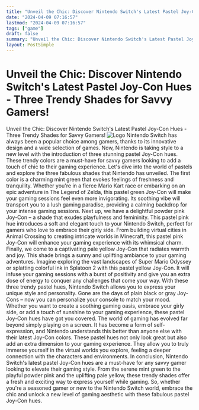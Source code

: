 ```yaml
---
title: "Unveil the Chic: Discover Nintendo Switch's Latest Pastel Joy-Con Hues - Three Trendy Shades for Savvy Gamers!"
date: "2024-04-09 07:16:57"
lastmod: "2024-04-09 07:16:57"
tags: ["game"]
draft: false
summary: "Unveil the Chic: Discover Nintendo Switch's Latest Pastel Joy-Con Hues - Three Trendy Shades for Savvy Gamers!"
layout: PostSimple
---
```

# Unveil the Chic: Discover Nintendo Switch's Latest Pastel Joy-Con Hues - Three Trendy Shades for Savvy Gamers!
Unveil the Chic: Discover Nintendo Switch's Latest Pastel Joy-Con Hues - Three Trendy Shades for Savvy Gamers!
<img alt="Logo" class="lazyImg" data-src="https://cdn.seniorsselection.com/src_image/72829effeb70f7e449723651d8068f10.webp" src="/statics/image/loading.webp"/>
Nintendo Switch has always been a popular choice among gamers, thanks to its innovative design and a wide selection of games. Now, Nintendo is taking style to a new level with the introduction of three stunning pastel Joy-Con hues. These trendy colors are a must-have for savvy gamers looking to add a touch of chic to their gaming experience. Let's dive into the world of pastels and explore the three fabulous shades that Nintendo has unveiled.
The first color is a charming mint green that evokes feelings of freshness and tranquility. Whether you're in a fierce Mario Kart race or embarking on an epic adventure in The Legend of Zelda, this pastel green Joy-Con will make your gaming sessions feel even more invigorating. Its soothing vibe will transport you to a lush gaming paradise, providing a calming backdrop for your intense gaming sessions.
Next up, we have a delightful powder pink Joy-Con – a shade that exudes playfulness and femininity. This pastel pink hue introduces a soft and elegant touch to your Nintendo Switch, perfect for gamers who love to embrace their girly side. From building virtual cities in Animal Crossing to creating intricate worlds in Minecraft, this pastel pink Joy-Con will enhance your gaming experience with its whimsical charm.
Finally, we come to a captivating pale yellow Joy-Con that radiates warmth and joy. This shade brings a sunny and uplifting ambiance to your gaming adventures. Imagine exploring the vast landscapes of Super Mario Odyssey or splatting colorful ink in Splatoon 2 with this pastel yellow Joy-Con. It will infuse your gaming sessions with a burst of positivity and give you an extra dose of energy to conquer any challenges that come your way.
With these three trendy pastel hues, Nintendo Switch allows you to express your unique style and personality. Gone are the days of plain black or gray Joy-Cons – now you can personalize your console to match your mood. Whether you want to create a soothing gaming oasis, embrace your girly side, or add a touch of sunshine to your gaming experience, these pastel Joy-Con hues have got you covered.
The world of gaming has evolved far beyond simply playing on a screen. It has become a form of self-expression, and Nintendo understands this better than anyone else with their latest Joy-Con colors. These pastel hues not only look great but also add an extra dimension to your gaming experience. They allow you to truly immerse yourself in the virtual worlds you explore, feeling a deeper connection with the characters and environments.
In conclusion, Nintendo Switch's latest pastel Joy-Con hues are a must-have for any savvy gamer looking to elevate their gaming style. From the serene mint green to the playful powder pink and the uplifting pale yellow, these trendy shades offer a fresh and exciting way to express yourself while gaming. So, whether you're a seasoned gamer or new to the Nintendo Switch world, embrace the chic and unlock a new level of gaming aesthetic with these fabulous pastel Joy-Con hues.
        